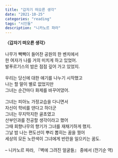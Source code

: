 ```yaml
---
title: "갑자기 떠오른 생각"
date: "2021-10-25"
categories: "reading"
tags: "시인들"
description: "니카노르 파라"
---
```


**〈갑자기 떠오른 생각〉**  
<br/>
나무가 빽빽이 들어찬 공원의 한 벤치에서  
한 여자가 나를 거의 미치게 하고 있었어.  
발푸르기스의 밤은 점점 깊어 가고 있었지.  
<br/>
우리는 당신에 대한 얘기를 나누기 시작했고  
나는 할 말이 별로 없었지만  
그녀는 순간마다 화제를 바꾸어댔어.  
<br/>
그녀는 피아노 가정교습을 다니면서  
자신이 학비를 댄다고 하더군  
그녀는 무지막지한 골초였고  
산부인과를 전공할 생각이라고 했어  
그때 회향나무의 향기가 그녀를 재채기하게 했지.  
그날 밤 나는 편도선이 뿌리 뽑히는 꿈을 꿨어  
세상의 모든 노란색이 그녀에게 반란을 일으키는 꿈도.  
<br/>
– 니카노르 파라, 『벽에 그려진 얼굴들』 중에서 (전기순 역)


